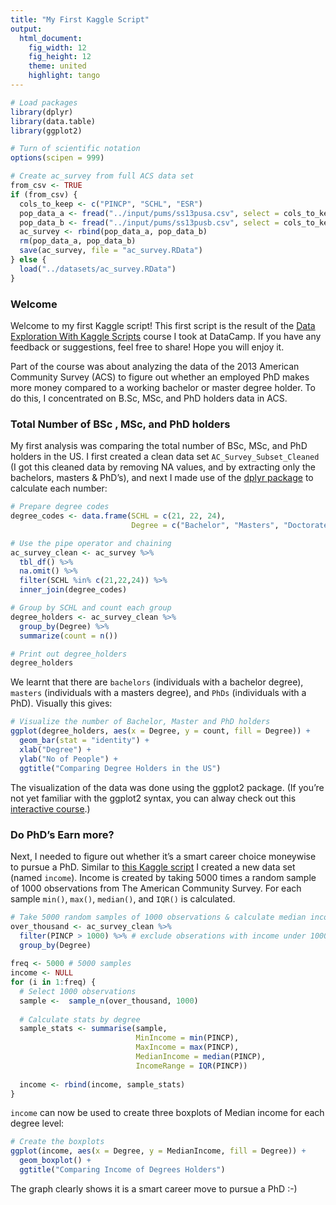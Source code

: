 ```yaml
---
title: "My First Kaggle Script"
output:
  html_document:
    fig_width: 12
    fig_height: 12
    theme: united
    highlight: tango
---
```


```r
# Load packages
library(dplyr)
library(data.table)
library(ggplot2)

# Turn of scientific notation 
options(scipen = 999)

# Create ac_survey from full ACS data set
from_csv <- TRUE
if (from_csv) {
  cols_to_keep <- c("PINCP", "SCHL", "ESR")
  pop_data_a <- fread("../input/pums/ss13pusa.csv", select = cols_to_keep)  
  pop_data_b <- fread("../input/pums/ss13pusb.csv", select = cols_to_keep)
  ac_survey <- rbind(pop_data_a, pop_data_b)
  rm(pop_data_a, pop_data_b)
  save(ac_survey, file = "ac_survey.RData")
} else {
  load("../datasets/ac_survey.RData")
}
```

### Welcome

Welcome to my first Kaggle script! This first script is the result of the [Data Exploration With Kaggle Scripts](https://www.datacamp.com/courses/data-exploration-with-kaggle-scripts) course I took at DataCamp. If you have any feedback or suggestions, feel free to share! Hope you will enjoy it.  

Part of the course was about analyzing the data of the 2013 American Community Survey (ACS) to figure out whether an employed PhD makes more money compared to a working bachelor or master degree holder. To do this, I concentrated on B.Sc, MSc, and PhD holders data in ACS.

### Total Number of BSc , MSc, and PhD holders

My first analysis was comparing the total number of BSc, MSc, and PhD holders in the US. I first created a clean data set `AC_Survey_Subset_Cleaned` (I got this cleaned data by removing NA values, and by extracting only the bachelors, masters & PhD's), and next I made use of the [dplyr package](http://www.rdocumentation.org/packages/dplyr) to calculate each number:

```r
# Prepare degree codes
degree_codes <- data.frame(SCHL = c(21, 22, 24), 
                           Degree = c("Bachelor", "Masters", "Doctorate"))

# Use the pipe operator and chaining 
ac_survey_clean <- ac_survey %>%
  tbl_df() %>%
  na.omit() %>%
  filter(SCHL %in% c(21,22,24)) %>%
  inner_join(degree_codes)

# Group by SCHL and count each group
degree_holders <- ac_survey_clean %>%
  group_by(Degree) %>%
  summarize(count = n())

# Print out degree_holders
degree_holders
```

We learnt that there are `bachelors` (individuals with a bachelor degree), `masters` (individuals with a masters degree), and `PhDs` (individuals with a PhD). Visually this gives: 

```r
# Visualize the number of Bachelor, Master and PhD holders   
ggplot(degree_holders, aes(x = Degree, y = count, fill = Degree)) +                        
  geom_bar(stat = "identity") +
  xlab("Degree") + 
  ylab("No of People") + 
  ggtitle("Comparing Degree Holders in the US")
```

The visualization of the data was done using the ggplot2 package. (If you're not yet familiar with the ggplot2 syntax, you can alway check out this [interactive course](https://www.datacamp.com/courses/data-visualization-with-ggplot2-1).)

### Do PhD's Earn more?

Next, I needed to figure out whether it's a smart career choice moneywise to pursue a PhD. Similar to [this Kaggle script](https://www.kaggle.com/owise83/d/census/2013-american-community-survey/should-i-do-a-phd/notebook) I created a new data set (named `income`). Income is created by taking 5000 times a random sample of 1000 observations from The American Community Survey. For each sample  `min()`, `max()`, `median()`, and `IQR()` is calculated. 

```r
# Take 5000 random samples of 1000 observations & calculate median income
over_thousand <- ac_survey_clean %>%
  filter(PINCP > 1000) %>% # exclude obserations with income under 1000
  group_by(Degree) 
    
freq <- 5000 # 5000 samples
income <- NULL
for (i in 1:freq) {
  # Select 1000 observations
  sample <-  sample_n(over_thousand, 1000)
  
  # Calculate stats by degree
  sample_stats <- summarise(sample, 
                            MinIncome = min(PINCP), 
                            MaxIncome = max(PINCP),
                            MedianIncome = median(PINCP),
                            IncomeRange = IQR(PINCP))
  
  income <- rbind(income, sample_stats)
}
```

`income` can now be used to create three boxplots of Median income for each degree level:

```r
# Create the boxplots
ggplot(income, aes(x = Degree, y = MedianIncome, fill = Degree)) +  
  geom_boxplot() +
  ggtitle("Comparing Income of Degrees Holders") 
```

The graph clearly shows it is a smart career move to pursue a PhD :-) 
